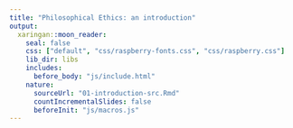 ```yaml
---
title: "Philosophical Ethics: an introduction"
output:
  xaringan::moon_reader:
    seal: false
    css: ["default", "css/raspberry-fonts.css", "css/raspberry.css"]
    lib_dir: libs
    includes:
      before_body: "js/include.html"
    nature:
      sourceUrl: "01-introduction-src.Rmd"
      countIncrementalSlides: false
      beforeInit: "js/macros.js" 
--- 
```

